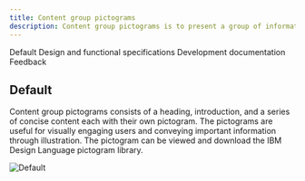 ```yaml
---
title: Content group pictograms
description: Content group pictograms is to present a group of information, each with a supporting pictogram.
---
```



<ComponentDescription name="Content group pictograms" type="layout" />

<AnchorLinks>

<AnchorLink>Default</AnchorLink>
<AnchorLink>Design and functional specifications</AnchorLink>
<AnchorLink>Development documentation</AnchorLink>
<AnchorLink>Feedback</AnchorLink>

</AnchorLinks>

## Default

Content group pictograms consists of a heading, introduction, and a series of concise content each with their own pictogram. The pictograms are useful for visually engaging users and conveying important information through illustration. The pictogram can be viewed and download the IBM Design Language pictogram library.

![Default](../../images/pattern/content-group-pictograms/content-group-with-pictograms.jpg)

<ComponentFooter name="Content group pictograms" type="layout" />
